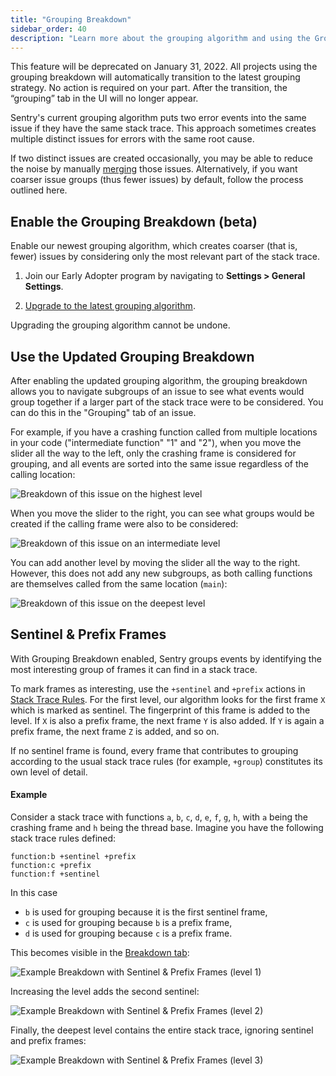```yaml
---
title: "Grouping Breakdown"
sidebar_order: 40
description: "Learn more about the grouping algorithm and using the Grouping tab in Issue Details."
---
```

<Note>
This feature will be deprecated on January 31, 2022. All projects using the grouping breakdown will automatically transition to the latest grouping strategy. No action is required on your part. After the transition, the “grouping” tab in the UI will no longer appear.
</Note>

<Include name="early-adopter-note.mdx" />

<Include name="only-error-issues-note.mdx" />

Sentry's current grouping algorithm puts two error events into the same issue if they have the same stack trace. This approach sometimes creates multiple distinct issues for errors with the same root cause.

If two distinct issues are created occasionally, you may be able to reduce the noise by manually [merging](/product/data-management-settings/event-grouping/merging-issues/) those issues. Alternatively, if you want coarser issue groups (thus fewer issues) by default, follow the process outlined here.

## Enable the Grouping Breakdown (beta)

Enable our newest grouping algorithm, which creates coarser (that is, fewer) issues by considering only the most relevant part of the stack trace.

1. Join our Early Adopter program by navigating to **Settings > General Settings**.

1. [Upgrade to the latest grouping algorithm](/product/data-management-settings/event-grouping#grouping-algorithms).

<Alert level="warning" title="Changing the grouping algorithm">

Upgrading the grouping algorithm cannot be undone.

</Alert>

## Use the Updated Grouping Breakdown

After enabling the updated grouping algorithm, the grouping breakdown allows you to navigate subgroups of an issue to see what events would group together if a larger part of the stack trace were to be considered. You can do this in the "Grouping" tab of an issue.

For example, if you have a crashing function called from multiple locations in your code ("intermediate function" "1" and "2"), when you move the slider all the way to the left, only the crashing frame is considered for grouping, and
all events are sorted into the same issue regardless of the calling location:

![Breakdown of this issue on the highest level](breakdown_level_01.png)

When you move the slider to the right, you can see what groups would be created
if the calling frame were also to be considered:

![Breakdown of this issue on an intermediate level](breakdown_level_02.png)

You can add another level by moving the slider all the way to the right. However, this does not add any new subgroups, as both calling functions are themselves called from the same location (`main`):

![Breakdown of this issue on the deepest level](breakdown_level_03.png)

## Sentinel & Prefix Frames

With Grouping Breakdown enabled, Sentry groups events by identifying the most
interesting group of frames it can find in a stack trace.

To mark frames as interesting, use the `+sentinel` and `+prefix` actions in [Stack Trace Rules](/product/data-management-settings/event-grouping/stack-trace-rules). For the first level, our algorithm looks for the first frame `X` which is marked as sentinel. The fingerprint of this frame is added to the level. If `X` is also a prefix frame, the next frame `Y` is also added. If `Y` is again a prefix frame, the next frame `Z` is added, and so on.

If no sentinel frame is found, every frame that contributes to grouping according to the usual
stack trace rules (for example, `+group`) constitutes its own level of detail.

#### Example

Consider a stack trace with functions `a`, `b`, `c`, `d`, `e`, `f`, `g`, `h`, with `a` being the crashing frame
and `h` being the thread base. Imagine you have the following stack trace rules defined:

```discover {tabTitle:Sentinel & Prefix Rules}
function:b +sentinel +prefix
function:c +prefix
function:f +sentinel
```

In this case

- `b` is used for grouping because it is the first sentinel frame,
- `c` is used for grouping because `b` is a prefix frame,
- `d` is used for grouping because `c` is a prefix frame.

This becomes visible in the [Breakdown tab](/product/data-management-settings/event-grouping/grouping-breakdown):

![Example Breakdown with Sentinel & Prefix Frames (level 1)](breakdown_sentinels_level_01.png)

Increasing the level adds the second sentinel:

![Example Breakdown with Sentinel & Prefix Frames (level 2)](breakdown_sentinels_level_02.png)

Finally, the deepest level contains the entire stack trace, ignoring sentinel and prefix frames:

![Example Breakdown with Sentinel & Prefix Frames (level 3)](breakdown_sentinels_level_03.png)
